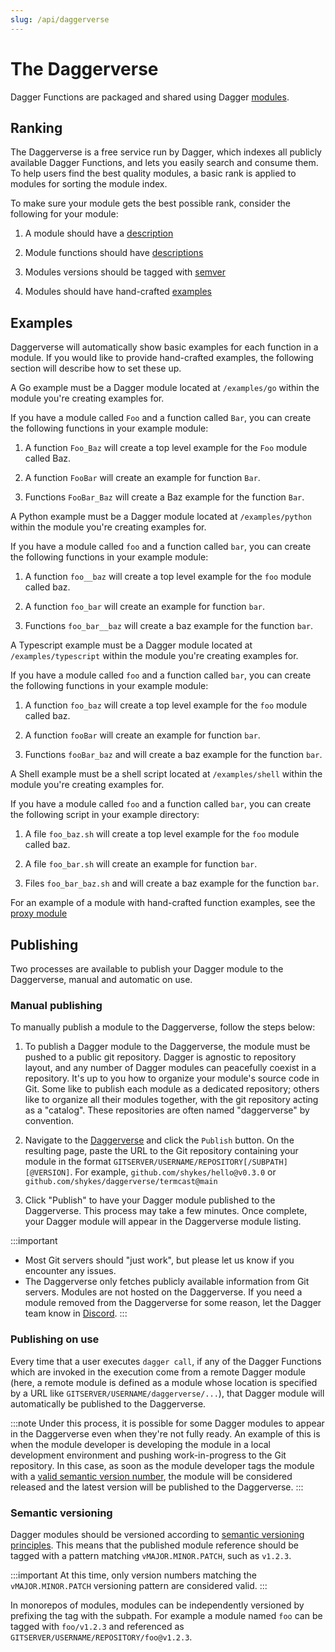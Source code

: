```yaml
---
slug: /api/daggerverse
---
```


# The Daggerverse

Dagger Functions are packaged and shared using Dagger [modules](../features/modules.mdx).

## Ranking

The Daggerverse is a free service run by Dagger, which indexes all publicly available Dagger Functions, and lets you easily search and consume them. To help users find the best quality modules, a basic rank is applied to modules for sorting the module index.

To make sure your module gets the best possible rank, consider the following for your module:

1. A module should have a [description](./documentation.mdx#inline-documentation)

1. Module functions should have [descriptions](./documentation.mdx#inline-documentation)

1. Modules versions should be tagged with [semver](./daggerverse.mdx#semantic-versioning)

1. Modules should have hand-crafted [examples](./daggerverse.mdx#examples)

## Examples

Daggerverse will automatically show basic examples for each function in a module. If you would like to provide hand-crafted examples, the following section will describe how to set these up.


<Tabs groupId="language">
<TabItem value="Go">

A Go example must be a Dagger module located at `/examples/go` within the module you're creating examples for.

If you have a module called `Foo` and a function called `Bar`, you can create the following functions in your example module:

1. A function `Foo_Baz` will create a top level example for the `Foo` module called Baz.

1. A function `FooBar` will create an example for function `Bar`.

1. Functions `FooBar_Baz` will create a Baz example for the function `Bar`.

</TabItem>
<TabItem value="Python">

A Python example must be a Dagger module located at `/examples/python` within the module you're creating examples for.

If you have a module called `foo` and a function called `bar`, you can create the following functions in your example module:

1. A function `foo__baz` will create a top level example for the `foo` module called baz.

1. A function `foo_bar` will create an example for function `bar`.

1. Functions `foo_bar__baz` will create a baz example for the function `bar`.

</TabItem>
<TabItem value="Typescript">

A Typescript example must be a Dagger module located at `/examples/typescript` within the module you're creating examples for.

If you have a module called `foo` and a function called `bar`, you can create the following functions in your example module:

1. A function `foo_baz` will create a top level example for the `foo` module called baz.

1. A function `fooBar` will create an example for function `bar`.

1. Functions `fooBar_baz` and will create a baz example for the function `bar`.

</TabItem>
<TabItem value="Shell">

A Shell example must be a shell script located at `/examples/shell` within the module you're creating examples for.

If you have a module called `foo` and a function called `bar`, you can create the following script in your example directory:

1. A file `foo_baz.sh` will create a top level example for the `foo` module called baz.

1. A file `foo_bar.sh` will create an example for function `bar`.

1. Files `foo_bar_baz.sh` and will create a baz example for the function `bar`.

</TabItem>
</Tabs>

For an example of a module with hand-crafted function examples, see the [proxy module](https://daggerverse.dev/mod/github.com/kpenfound/dagger-modules/proxy)

## Publishing

Two processes are available to publish your Dagger module to the Daggerverse, manual and automatic on use.

### Manual publishing

To manually publish a module to the Daggerverse, follow the steps below:

1. To publish a Dagger module to the Daggerverse, the module must be pushed to a public git repository. Dagger is agnostic to repository layout, and any number of Dagger modules can peacefully coexist in a repository. It's up to you how to organize your module's source code in Git. Some like to publish each module as a dedicated repository; others like to organize all their modules together, with the git repository acting as a "catalog". These repositories are often named "daggerverse" by convention.

1. Navigate to the [Daggerverse](https://daggerverse.dev) and click the `Publish` button. On the resulting page, paste the URL to the Git repository containing your module in the format `GITSERVER/USERNAME/REPOSITORY[/SUBPATH][@VERSION]`. For example, `github.com/shykes/hello@v0.3.0` or `github.com/shykes/daggerverse/termcast@main`

1. Click "Publish" to have your Dagger module published to the Daggerverse. This process may take a few minutes. Once complete, your Dagger module will appear in the Daggerverse module listing.

:::important
- Most Git servers should "just work", but please let us know if you encounter any issues.
- The Daggerverse only fetches publicly available information from Git servers. Modules are not hosted on the Daggerverse. If you need a module removed from the Daggerverse for some reason, let the Dagger team know in [Discord](https://discord.gg/dagger-io).
:::

### Publishing on use

Every time that a user executes `dagger call`, if any of the Dagger Functions which are invoked in the execution come from a remote Dagger module (here, a remote module is defined as a module whose location is specified by a URL like `GITSERVER/USERNAME/daggerverse/...`), that Dagger module will automatically be published to the Daggerverse.

:::note
Under this process, it is possible for some Dagger modules to appear in the Daggerverse even when they're not fully ready. An example of this is when the module developer is developing the module in a local development environment and pushing work-in-progress to the Git repository. In this case, as soon as the module developer tags the module with a [valid semantic version number](#semantic-versioning), the module will be considered released and the latest version will be published to the Daggerverse.
:::

### Semantic versioning

Dagger modules should be versioned according to [semantic versioning principles](https://semver.org/). This means that the published module reference should be tagged with a pattern matching `vMAJOR.MINOR.PATCH`, such as `v1.2.3`.

:::important
At this time, only version numbers matching the `vMAJOR.MINOR.PATCH` versioning pattern are considered valid.
:::

In monorepos of modules, modules can be independently versioned by prefixing the tag with the subpath. For example a module named `foo` can be tagged with `foo/v1.2.3` and referenced as `GITSERVER/USERNAME/REPOSITORY/foo@v1.2.3`.

